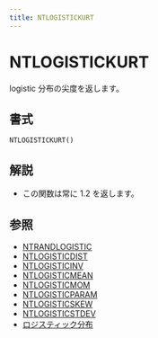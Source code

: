 ```yaml
---
title: NTLOGISTICKURT
---
```



# NTLOGISTICKURT

logistic 分布の尖度を返します。

## 書式

```excel
NTLOGISTICKURT()
```

## 解説

- この関数は常に 1.2 を返します。

## 参照

- [NTRANDLOGISTIC](https://www.ntrand.com/jp/ntrandlogistic/)
- [NTLOGISTICDIST](https://www.ntrand.com/jp/ntlogisticdist/)
- [NTLOGISTICINV](https://www.ntrand.com/jp/ntlogisticinv/)
- [NTLOGISTICMEAN](https://www.ntrand.com/jp/ntlogisticmean/)
- [NTLOGISTICMOM](https://www.ntrand.com/jp/ntlogisticmom/)
- [NTLOGISTICPARAM](https://www.ntrand.com/jp/ntlogisticparam/)
- [NTLOGISTICSKEW](https://www.ntrand.com/jp/ntlogisticskew/)
- [NTLOGISTICSTDEV](https://www.ntrand.com/jp/ntlogisticstdev/)
- [ロジスティック分布](https://www.ntrand.com/jp/logistic-distribution/)
